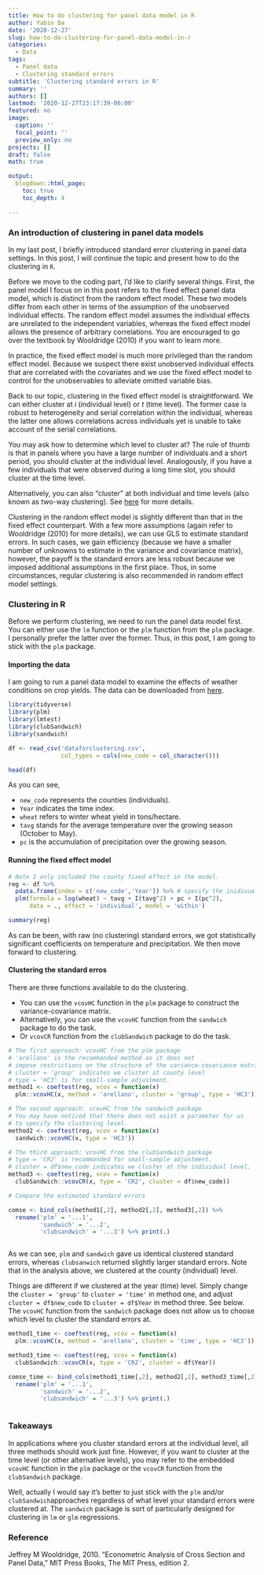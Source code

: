 ```yaml
---
title: How to do clustering for panel data model in R
author: Yabin Da
date: '2020-12-27'
slug: how-to-do-clustering-for-panel-data-model-in-r
categories:
  - Data
tags:
  - Panel data
  - Clustering standard errors
subtitle: 'Clustering standard errors in R'
summary: ''
authors: []
lastmod: '2020-12-27T23:17:39-06:00'
featured: no
image:
  caption: ''
  focal_point: ''
  preview_only: no
projects: []
draft: false
math: true

output:
  blogdown::html_page:
    toc: true
    toc_depth: 4

---
```




### An introduction of clustering in panel data models

In my last post, I briefly introduced standard error clustering in panel data settings. In this post, I will continue the topic and present how to do the clustering in `R`. 

Before we move to the coding part, I'd like to clarify several things. First, the panel model I focus on in this post refers to the fixed effect panel data model, which is distinct from the random effect model. These two models differ from each other in terms of the assumption of the unobserved individual effects. The random effect model assumes the individual effects are unrelated to the independent variables, whereas the fixed effect model allows the presence of arbitrary correlations. You are encouraged to go over the textbook by Wooldridge (2010) if you want to learn more. 

In practice, the fixed effect model is much more privileged than the random effect model. Because we suspect there exist unobserved individual effects that are correlated with the covariates and we use the fixed effect model to control for the unobservables to alleviate omitted variable bias.

Back to our topic, clustering in the fixed effect model is straightforward. We can either cluster at $i$ (individual level) or $t$ (time level). The former case is robust to heterogeneity and serial correlation within the individual, whereas the latter one allows correlations across individuals yet is unable to take account of the serial correlations. 

You may ask how to determine which level to cluster at? The rule of thumb is that in panels where you have a large number of individuals and a short period, you should cluster at the individual level. Analogously, if you have a few individuals that were observed during a long time slot, you should cluster at the time level. 

Alternatively, you can also "cluster" at both individual and time levels (also known as two-way clustering). See [here](https://cran.r-project.org/web/packages/multiwayvcov/multiwayvcov.pdf) for more details. 

Clustering in the random effect model is slightly different than that in the fixed effect counterpart. With a few more assumptions (again refer to Wooldridge (2010) for more details), we can use GLS to estimate standard errors. In such cases, we gain efficiency (because we have a smaller number of unknowns to estimate in the variance and covariance matrix), however, the payoff is the standard errors are less robust because we imposed additional assumptions in the first place. Thus, in some circumstances, regular clustering is also recommended in random effect model settings.


### Clustering in R

Before we perform clustering, we need to run the panel data model first. You can either use the `lm` function or the `plm` function from the `plm` package. I personally prefer the latter over the former. Thus, in this post, I am going to stick with the `plm` package.


#### Importing the data

I am going to run a panel data model to examine the effects of weather conditions on crop yields. The data can be downloaded from [here](https://drive.google.com/file/d/1Y8gxJVhkyzX1rEznbXq3atC75ndhlGUz/view?usp=sharing).


```r
library(tidyverse) 
library(plm)
library(lmtest)
library(clubSandwich)
library(sandwich)

df <- read_csv('dataforclustering.csv',
               col_types = cols(new_code = col_character()))

head(df)

```

As you can see, 

- `new_code` represents the counties (individuals).
- `Year` indicates the time index.
- `wheat` refers to winter wheat yield in tons/hectare.
- `tavg` stands for the average temperature over the growing season (October to May).
- `pc` is the accumulation of precipitation over the growing season.


#### Running the fixed effect model


```r

# Note I only included the county fixed effect in the model.
reg <- df %>%
  pdata.frame(index = c('new_code','Year')) %>% # specify the inidivual and year index
  plm(formula = log(wheat) ~ tavg + I(tavg^2) + pc + I(pc^2), 
      data = ., effect = 'individual', model = 'within')

summary(reg)


```

As can be been, with raw (no clustering) standard errors, we got statistically significant coefficients on temperature and precipitation. We then move forward to clustering. 


#### Clustering the standard erros

There are three functions available to do the clustering. 

- You can use the `vcovHC` function in the `plm` package to construct the variance-covariance matrix. 
- Alternatively, you can use the `vcovHC` function from the `sandwich` package to do the task.
- Or `vcovCR` function from the `clubSandwich` package to do the task.
 

```r

# The first approach: vcovHC from the plm package
# 'arellano' is the recommanded method as it does not 
# impose restrictions on the structure of the variance-covariance matrix.
# cluster = 'group' indicates we cluster at county level
# type = 'HC3' is for small-sample adjustment.
method1 <- coeftest(reg, vcov = function(x) 
  plm::vcovHC(x, method = 'arellano', cluster = 'group', type = 'HC3'))

# The second approach: vcovHC from the sandwich package
# You may have noticed that there does not exist a parameter for us 
# to specify the clustering level.
method2 <- coeftest(reg, vcov = function(x) 
  sandwich::vcovHC(x, type = 'HC3'))

# The third approach: vcovHC from the clubSandwich package
# type = 'CR2' is recommanded for small-sample adjustment.
# cluster = df$new_code indicates we cluster at the individual level.
method3 <- coeftest(reg, vcov = function(x) 
  clubSandwich::vcovCR(x, type = 'CR2', cluster = df$new_code))

# Compare the estimated standard errors

comse <- bind_cols(method1[,2], method2[,2], method3[,2]) %>% 
  rename('plm' = '...1',
         'sandwich' = '...2',
         'clubsandwich' = '...3') %>% print(.)



```

As we can see, `plm` and `sandwich` gave us identical clustered standard errors, whereas `clubsanwich` returned slightly larger standard errors. Note that in the analysis above, we clustered at the county (individual) level. 

Things are different if we clustered at the year (time) level. Simply change the `cluster = 'group'` to `cluster = 'time'` in method one, and adjust `cluster = df$new_code` to `cluster = df$Year` in method three. See below.  The `vcovHC` function from the `sandwich` package does not allow us to choose which level to cluster the standard errors at. 


```r
method1_time <- coeftest(reg, vcov = function(x) 
  plm::vcovHC(x, method = 'arellano', cluster = 'time', type = 'HC3'))

method3_time <- coeftest(reg, vcov = function(x) 
  clubSandwich::vcovCR(x, type = 'CR2', cluster = df$Year))

comse_time <- bind_cols(method1_time[,2], method2[,2], method3_time[,2]) %>% 
  rename('plm' = '...1',
         'sandwich' = '...2',
         'clubsandwich' = '...3') %>% print(.)



```

### Takeaways

In applications where you cluster standard errors at the individual level, all three methods should work just fine. However, if you want to cluster at the time level (or other alternative levels), you may refer to the embedded `vcovHC` function in the `plm` package or the `vcovCR` function from the `clubSandwich` package. 

Well, actually I would say it's better to just stick with the `plm` and/or `clubSandwich`approaches regardless of what level your standard errors were clustered at. The `sandwich` package is sort of particularly designed for clustering in `lm` or `glm` regressions. 


### Reference

Jeffrey M Wooldridge, 2010. "Econometric Analysis of Cross Section and Panel Data," MIT Press Books, The MIT Press, edition 2.
